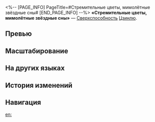 <%-- [PAGE_INFO]
PageTitle=#Стремительные цветы, мимолётные звёздные сны#
[END_PAGE_INFO] --%>
{{Навык Инфобокс
|Название         = Стремительные цветы, мимолётные звёздные сны
|Изображение      = Навык Стремительные цветы, мимолётные звёздные сны.png
|Персонаж         = Цзинлю
|Тип              = Сверхспособность
|Тэг              = Взрывная атака
|УронСтойк        = 20 (основная цель)<br />20
|ЭнергияГен       = 5
|Энергия          = 140
|Длительность     = 
|Описание         = Наносит выбранному противнику ледяной урон, равный {{Цвет|Выделенный|180%—324%}} от силы атаки Цзинлю, и наносит соседним целям ледяной урон, равный {{Цвет|Выделенный|90%—162%}} от её силы атаки. После окончания атаки получает 1 ур. статуса Сизигия.
|Свойство1        = 
|Масштабирование1 = 
}}
'''«Стремительные цветы, мимолётные звёздные сны»''' — [[Сверхспособность]] [[Цзинлю]].

==Превью==
{{Превью
|Файл = Стремительные цветы, мимолётные звёздные сны Превью
}}

==Масштабирование==
{{Масштабирование навыка|тип=Сверхспособность
|180%;192%;204%;216%;228%;240%;255%;270%;285%;300%;312%;324%;336%;348%;360%
|90%;96%;102%;108%;114%;120%;127.5%;135%;142.5%;150%;156%;162%;168%;174%;180%
}}

==На других языках==
{{На других языках
|en   = Florephemeral Dreamflux
|zhs  = 昙华生灭，天河泻梦
|zht  = 曇華生滅，天河瀉夢
|ja   = {{Rubi|曇華生滅|どんげしょうめつ}}、{{Rubi|夢瀉|ゆめくだ}}す{{Rubi|天河|てんが}}
|ko   = 담화생멸, 범람하는 은하
|es   = Sueño de flores efímeras
|fr   = Rêves floréphémères
|ru   = Стремительные цветы, мимолётные звёздные сны
|th   = Florephemeral Dreamflux
|vi   = Đàm Hoa Sinh Diệt, Thiên Hà Dệt Mộng
|de   = Traum der vergänglichen Blüten
|id   = Florephemeral Dreamflux
|pt   = Fluxonírico Florefêmero
}}

==История изменений==
{{История изменений|3.5}}

==Навигация==
{{Навык Навбокс|Цзинлю}}

[[en:]]
